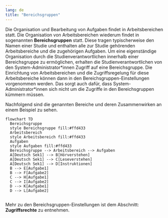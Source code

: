 ```yaml
---
lang: de
title: "Bereichsgruppen"
---
```


Die Organisation und Bearbeitung von Aufgaben findet in Arbeitsbereichen statt. Die Organisation von Arbeitsbereichen wiederum findet in sogenannten **Bereichsgruppen** statt. Diese tragen typischerweise den Namen einer Studie und enthalten alle zur Studie gehörenden Arbeitsbereiche und die zugehörigen Aufgaben. Um eine eigenständige Organisation durch die Studienverantwortlichen innerhalb einer Bereichsgruppe zu ermöglichen, erhalten die Studienverantwortlichen von den System-Administrator\*innen Zugriff auf eine Bereichsgruppe. Die Einrichtung von Arbeitsbereichen und die Zugriffsregelung für diese Arbeitsbereiche können dann in den Bereichsgruppen-Einstellungen vorgenommen werden. Das sorgt auch dafür, dass System-Administrator\*innen sich nicht um die Zugriffe in den Bereichsgruppen kümmern müssen.

Nachfolgend sind die genannten Bereiche und deren Zusammenwirken an einem Beispiel zu sehen.

```mermaid
flowchart TD
  Bereichsgruppe
  style Bereichsgruppe fill:#ffd433
  Arbeitsbereich
  style Arbeitsbereich fill:#ffd433
  Aufgaben
  style Aufgaben fill:#ffd433
  Bereichsgruppe --> Arbeitsbereich --> Aufgaben
  A[Deutsch Sek1] --> B[Hörverstehen]
  A[Deutsch Sek1] --> C[Leseverstehen]
  A[Deutsch Sek1] --> D[Instruktionen]
  B --> E[Aufgabe1]
  B --> F[Aufgabe2]
  C --> H[Aufgabe1]
  C --> I[Aufgabe2]
  D --> K[Aufgabe1]
  D --> L[Aufgabe2]
  
```

::: {.callout-note}
Mehr zu den Bereichsgruppen-Einstellungen ist dem Abschnitt: **Zugriffsrechte** zu entnehmen.
:::